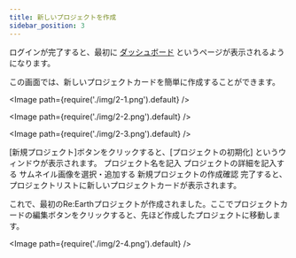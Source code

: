 ```yaml
---
title: 新しいプロジェクトを作成
sidebar_position: 3
---
```


ログインが完了すると、最初に [ダッシュボード](/user-manual/getting-started/understanding-reearth-ui/Dashboard) というページが表示されるようになります。

この画面では、新しいプロジェクトカードを簡単に作成することができます。

<Image path={require('./img/2-1.png').default} />

<Image path={require('./img/2-2.png').default} />

<Image path={require('./img/2-3.png').default} />

<Order>
  <ListByNumber>
    [新規プロジェクト]ボタンをクリックすると、[プロジェクトの初期化] というウィンドウが表示されます。
  </ListByNumber>
  <ListByNumber>
    プロジェクト名を記入
  </ListByNumber>
  <ListByNumber>
    プロジェクトの詳細を記入する
  </ListByNumber>
  <ListByNumber>
    サムネイル画像を選択・追加する
  </ListByNumber>
  <ListByNumber>
    新規プロジェクトの作成確認
  </ListByNumber>
  <ListByNumber>
    完了すると、プロジェクトリストに新しいプロジェクトカードが表示されます。
  </ListByNumber>
</Order>

これで、最初のRe:Earthプロジェクトが作成されました。ここでプロジェクトカードの編集ボタンをクリックすると、先ほど作成したプロジェクトに移動します。

<Image path={require('./img/2-4.png').default} />

